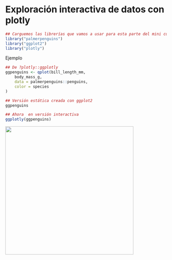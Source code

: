 # Exploración interactiva de datos con plotly


```r
## Carguemos las librerías que vamos a usar para esta parte del mini curso
library("palmerpenguins")
library("ggplot2")
library("plotly")
```


Ejemplo

```r
## De ?plotly::ggplotly
ggpenguins <- qplot(bill_length_mm,
    body_mass_g,
    data = palmerpenguins::penguins,
    color = species
)

## Versión estática creada con ggplot2
ggpenguins
```

```r
## Ahora  en versión interactiva
ggplotly(ggpenguins)
```




<a href="https://comunidadbioinfo.github.io/es/post/cs_and_s_event_fund_award/#.YJH-wbVKj8A"><img src="https://comunidadbioinfo.github.io/post/2021-01-27-cs_and_s_event_fund_award/spanish_cs_and_s_award.jpeg" width="400px" align="center"/></a>
